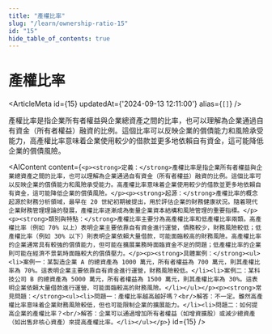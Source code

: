 ```yaml
---
title: "產權比率"
slug: "/learn/ownership-ratio-15"
id: "15"
hide_table_of_contents: true
---
```



# 產權比率

<ArticleMeta id={15} updatedAt={'2024-09-13 12:11:00'} alias={`[]`} />
<div className='border-solid border-b border-t-0 my-4 border-[var(--ifm-color-gray-300)]' />

產權比率是指企業所有者權益與企業總資產之間的比率，也可以理解為企業通過自有資金（所有者權益）融資的比例。這個比率可以反映企業的償債能力和風險承受能力，高產權比率意味着企業使用較少的借款並更多地依賴自有資金，這可能降低企業的償債風險。

<AIContent content={`<p><strong>定義：</strong>產權比率是指企業所有者權益與企業總資產之間的比率，也可以理解為企業通過自有資金（所有者權益）融資的比例。這個比率可以反映企業的償債能力和風險承受能力。高產權比率意味着企業使用較少的借款並更多地依賴自有資金，這可能降低企業的償債風險。</p><p><strong>起源：</strong>產權比率的概念起源於財務分析領域，最早在 20 世紀初期被提出，用於評估企業的財務健康狀況。隨着現代企業財務管理理論的發展，產權比率逐漸成為衡量企業資本結構和風險管理的重要指標。</p><p><strong>類別與特點：</strong>產權比率主要分為高產權比率和低產權比率兩類。高產權比率（例如 70% 以上）表明企業主要依靠自有資金進行運營，債務較少，財務風險較低；低產權比率（例如 30% 以下）則表明企業依賴大量借款，可能面臨較高的財務風險。高產權比率的企業通常具有較強的償債能力，但可能在擴展業務時面臨資金不足的問題；低產權比率的企業則可能在經濟不景氣時面臨較大的償債壓力。</p><p><strong>具體案例：</strong><ul><li>案例一：某製造企業 A 的總資產為 1000 萬元，所有者權益為 700 萬元，則其產權比率為 70%。這表明企業主要依靠自有資金進行運營，財務風險較低。</li><li>案例二：某科技公司 B 的總資產為 5000 萬元，所有者權益為 1500 萬元，則其產權比率為 30%。這表明企業依賴大量借款進行運營，可能面臨較高的財務風險。</li></ul></p><p><strong>常見問題：</strong><ul><li>問題一：產權比率越高越好嗎？<br/>解答：不一定。雖然高產權比率意味着企業財務風險較低，但也可能限制企業的擴展能力。</li><li>問題二：如何提高企業的產權比率？<br/>解答：企業可以通過增加所有者權益（如增資擴股）或減少總資產（如出售非核心資產）來提高產權比率。</li></ul></p>`} id={15} />
